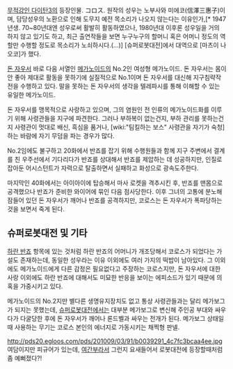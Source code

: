 [[무적강인 다이탄3]]의 등장인물. コロス.
원작의 성우는 노부사와 미에코(信澤三惠子)이며, 담당성우의 노환으로 인해 도무지 예전 목소리가 나오지 않는다는 이유인가,[* 1947년생. 70~80년대엔 성우로써 활발히 활동하였으나, 1980년대 이후론 성우일을 거의 하지 않고 있기도 하고, 최근 출연작들을 보면 누구누구의 할머니 혹은 어머니 정도의 역할만 수행할 정도로 목소리가 노쇠하시다.(...)] [슈퍼로봇대전]에서 대역으로 [마츠이 나오코]가 했다.

[[돈 자우서]] 바로 다음 서열인 [[메가노이드]]의 No.2인 여성형 메가노이드. 돈 자우서는 몸이 안 좋아 제대로 활동을 못하기에 실질적으로 No.1이며 돈 자우서를 대신해 지구침략작전을 수행하고 있다. 말을 못하는 돈 자우서의 생각을 텔레파시를 통해 이해할 수 있는 유일한 메가노이드.

돈 자우서를 맹목적으로 사랑하고 있으며, 그의 염원인 전 인류의 메가노이드화를 이루기 위해 사령관들을 지구에 파견한다. 그러나 부하복이 없는건지, 부하 관리를 못하는건지 사령관이 멋대로 배신, 흑심을 품거나, [wiki:"팀킬하는 보스" 사령관을 자기가 숙청]하는 바람에 자기 무덤을 파는 경우가 많다.

No.2임에도 불구하고 20화에서 반죠를 잡기 위해 수행원들과 함께 지구 주변에서 결계를 친 우주선에서 기다리다가 반죠를 상대해서 반죠를 제압하는 데 성공하지만, 인질로 잡아둔 어시스턴트가 자력으로 탈출하면서 실패하고 화성으로 광속도주한다.

마지막인 40화에서는 아이아이에 탑승해서 마사 로켓을 격추시킨 후, 반죠를 맨몸으로 공격했으나 반죠가 준비한 와이어에 묶인 다음 점사당한다. 이후 그녀의 고통에 분노해 잠들어 있던 돈 자우서가 깨어나 반죠를 공격하지만, 코로스는 돈 자우서가 폭파당하는 것을 보면서 죽게 된다.

== 슈퍼로봇대전 및 기타 ==
[[하란 반죠]] 항목에 있는 것처럼 하란 반죠의 어머니가 개조당해서 코로스가 되었다는 가설도 존재하는데, 동일한 성우라는 이유 이외에도 여러 가지의 떡밥이 남아있다. 그 이외에도 메가노이드에게 다른 감정은 필요없다고 주장하는 코로스지만, 돈 자우서에 대한 사랑 이외에도 하란 반죠에 대해서도 미묘한 반응을 보이는 에피소드가 있기 때문에 의혹을 가중시키고 있다.

메가노이드의 No.2지만 별다른 생명유지장치도 없고 통상 사령관들과는 달리 메가보그가 되지는 못했는데, [[슈퍼로봇대전]]에서는 대부분 메가보그로 변신해 주인공 부대와 싸우다가 다굴당한 후에 돈 자우서가 깨어나 론드벨과 싸우는 전개가 된다. 메가보그 상태일 때 사용하는 무기는 코로스 본인의 에너지로 가동시키는 채찍형 판넬.

http://pds20.egloos.com/pds/201009/03/91/b0039291_4c7fc3bcaa4ee.jpg
여담이지만 피규어가 있는데, [[여간부]]라서 그런지 요새들어서 로봇대전에 등장할때처럼 좀 예뻐졌다?!
